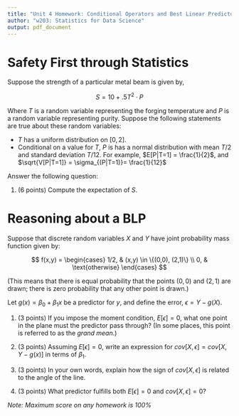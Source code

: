```yaml
---
title: "Unit 4 Homework: Conditional Operators and Best Linear Predictors"
author: "w203: Statistics for Data Science"
output: pdf_document
---
```


# Safety First through Statistics

Suppose the strength of a particular metal beam is given by,

$$
S = 10 + .5 T^2 \cdot P
$$

Where $T$ is a random variable representing the forging temperature and $P$ is a random variable representing purity. Suppose the following statements are true about these random variables: 

- $T$ has a uniform distribution on $[0,2]$.  
- Conditional on a value for $T$, $P$ is has a normal distribution with mean $T/2$ and standard deviation $T/12$. For example, $E[P|T=1] = \frac{1}{2}$, and $\sqrt{V[P|T=1]} = \sigma_{(P|T=1)}= \frac{1}{12}$

Answer the following question: 

1. (6 points) Compute the expectation of $S$.

# Reasoning about a BLP

Suppose that discrete random variables $X$ and $Y$ have joint probability mass function given by:

$$
f(x,y) = 
  \begin{cases} 
    1/2,    & (x,y) \in \{(0,0), (2,1)\} \\
    0,      & \text{otherwise}
  \end{cases}
$$

(This means that there is equal probability that the points $(0,0)$ and $(2,1)$ are drawn; there is zero probability that any other point is drawn.) 

Let $g(x) = \beta_0 + \beta_1 x$ be a predictor for $y$, and define the error, $\epsilon = Y - g(X)$.

1. (3 points) If you impose the moment condition, $E[\epsilon] = 0$, what one point in the plane must the predictor pass through?  (In some places, this point is referred to as the *grand mean*.)

2. (3 points) Assuming $E[\epsilon] = 0$, write an expression for $cov[X,\epsilon] = cov[X, Y - g(x)]$ in terms of $\beta_1$.

3. (3 points) In your own words, explain how the sign of $cov[X, \epsilon]$ is related to the angle of the line.

4. (3 points) What predictor fulfills both $E[\epsilon] = 0$ and $cov[X,\epsilon]=0$?

*Note: Maximum score on any homework is 100\%*